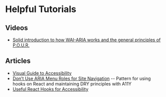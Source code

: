 # Helpful Tutorials

## Videos

- [Solid introduction to how WAI-ARIA works and the general principles of P.O.U.R.](https://youtu.be/z8xUCzToff8)

## Articles

- [Visual Guide to Accessibility](https://www.accessguide.io/)
- [Don’t Use ARIA Menu Roles for Site Navigation](https://adrianroselli.com/2017/10/dont-use-aria-menu-roles-for-site-nav.html)
  -- Pattern for using hooks on React and maintaining DRY principles with A11Y
- [Useful React Hooks for Accessibility](https://icing.space/2020/useful-react-hooks-for-accessibility/)
